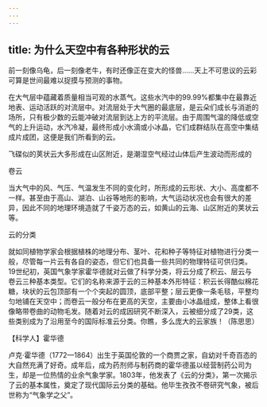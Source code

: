 ```yaml
---
---
---
```

title: 为什么天空中有各种形状的云
---




前一刻像乌龟，后一刻像老牛，有时还像正在变大的怪兽……天上不可思议的云彩可算是世间最难以捉摸与预测的事物。

在大气层中蕴藏着质量相当可观的水蒸气。这些水汽中的99.99%都集中在最靠近地表、运动活跃的对流层中。对流层处于大气圈的最底层，是云朵们成长与消逝的场所，只有极少数的云能冲破对流层到达上方的平流层。由于周围气温的降低或空气的上升运动，水汽冷凝，最终形成小水滴或小冰晶，它们成群结队在高空中集结成片成团，这便是我们所看到的云。

飞碟似的荚状云大多形成在山区附近，是潮湿空气经过山体后产生波动而形成的



卷云



当大气中的风、气压、气温发生不同的变化时，所形成的云形状、大小、高度都不一样。甚至由于高山、湖泊、山谷等地形的影响，大气运动状况也会有很大的差异，因此不同的地理环境造就了千姿万态的云，如黄山的云海、山区附近的荚状云等。

云的分类



就如同植物学家会根据植株的地理分布、茎叶、花和种子等特征对植物进行分类一般，尽管每一片云有各自的姿态，但它们也具备一些共同的物理特征可供归类。19世纪初，英国气象学家霍华德就对云做了科学分类，将云分成了积云、层云与卷云三种基本类型。它们的名称来源于云的三种基本外形特征：积云长得酷似棉花糖，块状的云包顶部有一个个突起的圆顶，底部平整；层云更像一条毛毯，平整均匀地铺在天空中；而卷云一般分布在更高的天空，主要由小冰晶组成，整体上看很像略带卷曲的动物毛发。随着对云的成因研究不断深入，云被细分成了29类，这些类别成为了沿用至今的国际标准云分类。你瞧，多么庞大的云家族！（陈思思）





【科学人】霍华德



卢克·霍华德（1772—1864）出生于英国伦敦的一个商贾之家，自幼对千奇百态的大自然充满了好奇。成年后，成为药剂师与制药商的霍华德虽以经营制药公司为生，却是一位热情的业余气象学家。1803年，他发表了《云的分类》，第一次揭示了云的基本属性，奠定了现代国际云分类的基础。他毕生孜孜不卷研究气象，被后世称为“气象学之父”。
